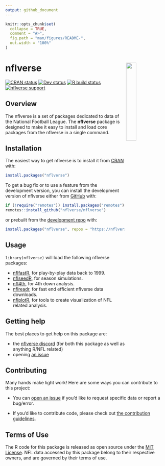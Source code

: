 ```yaml
---
output: github_document
---
```


<!-- README.md is generated from README.Rmd. Please edit that file -->

```r
knitr::opts_chunk$set(
  collapse = TRUE,
  comment = "#>",
  fig.path = "man/figures/README-",
  out.width = "100%"
)
```

# nflverse <a href='https://nflverse.nflverse.com/'><img src='man/figures/logo.png' align="right" width="25%" min-width="120px" /></a>


<!-- badges: start -->
[![CRAN status](https://img.shields.io/cran/v/nflverse?style=flat-square&logo=R&label=CRAN)](https://CRAN.R-project.org/package=nflverse)
[![Dev status](https://img.shields.io/github/r-package/v/nflverse/nflverse/main?label=dev%20version&style=flat-square&logo=github)](https://nflverse.nflverse.com/)
[![R build status](https://img.shields.io/github/workflow/status/nflverse/nflverse/R-CMD-check?label=R%20check&style=flat-square&logo=github)](https://github.com/nflverse/nflverse/actions)
[![nflverse support](https://img.shields.io/discord/789805604076126219?color=7289da&label=nflverse%20support&logo=discord&logoColor=fff&style=flat-square)](https://discord.com/invite/5Er2FBnnQa)
<!-- badges: end -->

## Overview

The nflverse is a set of packages dedicated to data of the National Football League. The __nflverse__ package is designed to make it easy to install and load core packages from the nflverse in a single command.

## Installation

The easiest way to get nflverse is to install it from [CRAN](https://cran.r-project.org/package=nflverse) with:

``` r
install.packages("nflverse")
```

To get a bug fix or to use a feature from the development version, you can install the development version of nflverse either from [GitHub](https://github.com/nflverse/nflverse/) with:

```r
if (!require("remotes")) install.packages("remotes")
remotes::install_github("nflverse/nflverse")
```

or prebuilt from the [development repo](https://nflverse.r-universe.dev) with:

```r
install.packages("nflverse", repos = "https://nflverse.r-universe.dev")
```

## Usage

`library(nflverse)` will load the following nflverse packages: 

* [nflfastR](https://www.nflfastr.com/), for play-by-play data back to 1999.
* [nflseedR](https://nflseedr.com/), for season simulations.
* [nfl4th](https://www.nfl4th.com/), for 4th down analysis.
* [nflreadr](https://nflreadr.nflverse.com/), for fast end efficient nflverse data downloads.
* [nflplotR](https://nflplotr.nflverse.com/), for tools to create visualization of NFL related analysis.

## Getting help

The best places to get help on this package are:

-   the [nflverse discord](https://discord.com/invite/5Er2FBnnQa) (for both this package as well as anything R/NFL related)
-   opening [an issue](https://github.com/nflverse/nflverse/issues/new/choose)

## Contributing

Many hands make light work! Here are some ways you can contribute to
this project:

-   You can [open an issue](https://github.com/nflverse/nflverse/issues/new/choose) if you'd like to request specific data or report a bug/error.

-   If you'd like to contribute code, please check out [the contribution guidelines](https://nflverse.nflverse.com/CONTRIBUTING.html).

## Terms of Use

The R code for this package is released as open source under the [MIT License](https://nflverse.nflverse.com/LICENSE.html). NFL data accessed by this package belong to their respective owners, and are governed by their terms of use.
